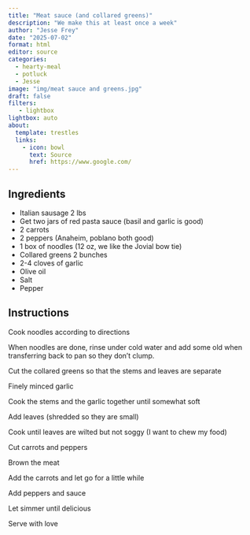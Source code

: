 ```yaml
---
title: "Meat sauce (and collared greens)"
description: "We make this at least once a week"
author: "Jesse Frey"
date: "2025-07-02"
format: html
editor: source
categories:
  - hearty-meal
  - potluck
  - Jesse
image: "img/meat sauce and greens.jpg"
draft: false
filters:
   - lightbox
lightbox: auto
about:
  template: trestles
  links:
    - icon: bowl
      text: Source
      href: https://www.google.com/
---
```


## Ingredients

- Italian sausage 2 lbs 
- Get two jars of red pasta sauce (basil and garlic is good) 
- 2 carrots 
- 2 peppers (Anaheim, poblano both good) 
- 1 box of noodles (12 oz, we like the Jovial bow tie) 
- Collared greens 2 bunches 
- 2-4 cloves of garlic 
- Olive oil
- Salt
- Pepper

## Instructions

Cook noodles according to directions 

When noodles are done, rinse under cold water and add some old when transferring back to pan so they don't clump. 

Cut the collared greens so that the stems and leaves are separate 

Finely minced garlic

Cook the stems and the garlic together until somewhat soft 

Add leaves (shredded so they are small) 

Cook until leaves are wilted but not soggy (I want to chew my food) 

Cut carrots and peppers

Brown the meat 

Add the carrots and let go for a little while

Add peppers and sauce 

Let simmer until delicious 

Serve with love 
